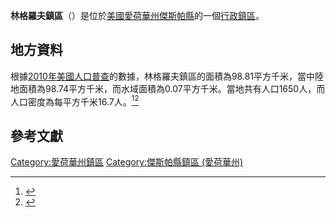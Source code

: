 {{noteTA
|G1=USState
|G2=地名
|G3=Unit
}}
{{Infobox settlement
|official_name            = 林格羅夫鎮區
|native_name = Lynn Grove Township
|settlement_type          = [[行政鎮區|行政鎮區]]
|image_skyline            = 
|imagesize                = 
|image_map                = 
|mapsize                  = 
|pushpin_map  =USA Iowa
|pushpin_label = 林格羅夫鎮區
|pushpin_label_position   = top
|pushpin_map_caption      = 林格羅夫鎮區在愛荷華州的位置
|subdivision_type         = [[世界政區索引|國家]]
|subdivision_type1        = [[美国州份|州份]]
|subdivision_type2        = [[愛荷華州行政区划|縣]]
|subdivision_name         = [[美国|美国]]
|subdivision_name1        = [[愛荷華州|愛荷華州]]
|subdivision_name2        = [[傑斯帕縣_(愛荷華州)|傑斯帕縣]]
|elevation_ft             = 906
|elevation_m              = 276
|timezone                 = [[北美中部時區|北美中部時區]]
|area_total_km2           = 98.81
|area_land_km2            = 98.74
|area_water_km2           = 0.07
|area_total_sq_mi         = 
|area_land_sq_mi          = 
|area_water_sq_mi         = 
|population_as_of         = [[2010年美國人口普查|2010]]
|population_footnotes     = 
|population_total         = 1650
|population_density_km2   = auto
|population_density_sq_mi = auto
|utc_offset               = -6
|coordinates              = {{coord|41|33|00|N|92|49|00|W|type:city_region:US-AL_source:GNS-enwiki|display=inline,title}}
| coor_pinpoint           = 
| coordinates_footnotes   = 
|timezone_DST             = CDT
|utc_offset_DST           = -5
|postal_code_type         = [[美國郵區編號|郵區編號]]
|postal_code              = 
|area_code                = {{link-en|电话区号641|Area code 641|641}}
|blank_name = [[地名信息系统|GNIS ID]]
|blank_info = 468312
}}
'''林格羅夫鎮區'''（{{lang-en|Lynn Grove Township}}）是位於[[美國|美國]][[愛荷華州|愛荷華州]][[傑斯帕縣_(愛荷華州)|傑斯帕縣]]的一個[[行政鎮區|行政鎮區]]。

== 地方資料 ==
根據[[2010年美國人口普查|2010年美國人口普查]]的數據，林格羅夫鎮區的面積為98.81平方千米，當中陸地面積為98.74平方千米，而水域面積為0.07平方千米。當地共有人口1650人，而人口密度為每平方千米16.7人。<ref name="GR8">{{cite web|url=http://factfinder2.census.gov|publisher=[[美国人口调查局|美国人口调查局]]|accessdate=2011-05-14|title=American FactFinder|archive-date=2013-09-11|archive-url=https://web.archive.org/web/20130911234518/http://factfinder2.census.gov/|dead-url=no}}</ref><ref>{{cite web|url=https://www.citypopulation.de/en/usa/iowa/admin/|title=USA: Iowa (Counties and Townships) - City Population}}</ref>

== 參考文獻 ==
{{reflist}}

{{傑斯帕縣 (愛荷華州)}}

{{DEFAULTSORT:Lynn Grove Township}}
[[Category:愛荷華州鎮區|Category:愛荷華州鎮區]]
[[Category:傑斯帕縣鎮區_(愛荷華州)|Category:傑斯帕縣鎮區 (愛荷華州)]]

{{Iowa-geo-stub}}
